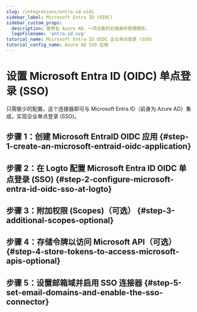 ```yaml
---
slug: /integrations/entra-id-oidc
sidebar_label: Microsoft Entra ID (OIDC)
sidebar_custom_props:
  description: 曾用名 Azure AD，一项全面的云端身份管理服务。
  logoFilename: 'entra-id.svg'
tutorial_name: Microsoft Entra ID OIDC 企业单点登录 (SSO)
tutorial_config_name: Azure AD SSO 应用
---
```




# 设置 Microsoft Entra ID (OIDC) 单点登录 (SSO)

只需极少的配置，这个连接器即可与 Microsoft Entra ID（前身为 Azure AD）集成，实现企业单点登录 (SSO)。

<GuideTip />

## 步骤 1：创建 Microsoft EntraID OIDC 应用 \{#step-1-create-an-microsoft-entraid-oidc-application}

<Step1 />

## 步骤 2：在 Logto 配置 Microsoft Entra ID OIDC 单点登录 (SSO) \{#step-2-configure-microsoft-entra-id-oidc-sso-at-logto}

<Step2 />

## 步骤 3：附加权限 (Scopes)（可选） \{#step-3-additional-scopes-optional}

<Step3 />

## 步骤 4：存储令牌以访问 Microsoft API（可选） \{#step-4-store-tokens-to-access-microsoft-apis-optional}

<Step4 />

## 步骤 5：设置邮箱域并启用 SSO 连接器 \{#step-5-set-email-domains-and-enable-the-sso-connector}

<Step5 />
